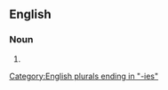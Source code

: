 ==English==

===Noun===
{{head|en|noun form}}

# {{plural of|en|inevitability}}

[[Category:English plurals ending in "-ies"]]